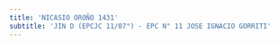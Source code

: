 ```yaml
---
title: 'NICASIO OROÑO 1431'
subtitle: 'JIN D (EPCJC 11/07°) - EPC N° 11 JOSE IGNACIO GORRITI'
---
```


#

